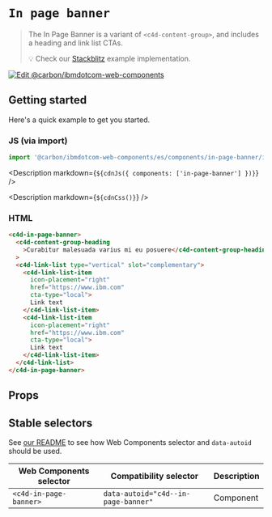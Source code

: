 
# `In page banner`

> The In Page Banner is a variant of `<c4d-content-group>`, and includes a
> heading and link list CTAs.
>
> 💡 Check our
> [Stackblitz](https://stackblitz.com/github/carbon-design-system/carbon-for-ibm-dotcom/tree/main/packages/web-components/examples/stackblitz/components/in-page-banner)
> example implementation.

[![Edit @carbon/ibmdotcom-web-components](https://developer.stackblitz.com/img/open_in_stackblitz.svg)](https://stackblitz.com/github/carbon-design-system/carbon-for-ibm-dotcom/tree/main/packages/web-components/examples/stackblitz/components/in-page-banner)

## Getting started

Here's a quick example to get you started.

### JS (via import)

```javascript
import '@carbon/ibmdotcom-web-components/es/components/in-page-banner/index.js';
```

<Description markdown={`${cdnJs({ components: ['in-page-banner'] })}`} />

<Description markdown={`${cdnCss()}`} />

### HTML

```html
<c4d-in-page-banner>
  <c4d-content-group-heading
    >Curabitur malesuada varius mi eu posuere</c4d-content-group-heading
  >
  <c4d-link-list type="vertical" slot="complementary">
    <c4d-link-list-item
      icon-placement="right"
      href="https://www.ibm.com"
      cta-type="local">
      Link text
    </c4d-link-list-item>
    <c4d-link-list-item
      icon-placement="right"
      href="https://www.ibm.com"
      cta-type="local">
      Link text
    </c4d-link-list-item>
  </c4d-link-list>
</c4d-in-page-banner>
```

## Props

<Props of="c4d-in-page-banner" />
<Description markdown={markdownContents} />

## Stable selectors

See
[our README](https://github.com/carbon-design-system/carbon-for-ibm-dotcom/tree/main/packages/web-components#stable-selectors-for-analytics-and-integratione2e-testing-in-web-components)
to see how Web Components selector and `data-autoid` should be used.

| Web Components selector | Compatibility selector              | Description |
| ----------------------- | ----------------------------------- | ----------- |
| `<c4d-in-page-banner>`  | `data-autoid="c4d--in-page-banner"` | Component   |

<Description markdown={contributing} />
